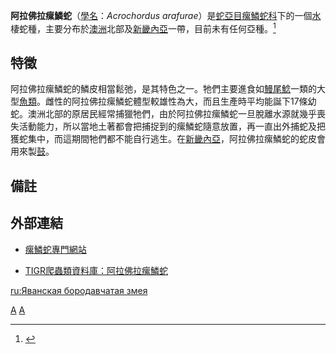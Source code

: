 {{Speciesbox
| genus = Acrochordus
| species = arafurae
| authority = McDowell，1979
| synonyms = * ''Acrochordus javanicus'' - Boulenger，1893
* ''Acrochordus javanicus'' - Flower，1899
* ''Acrochordus javanicus'' - Wall，1903
* ''Acrochordus javanicus'' - Lidth de Jeude，1911
* ''Acrochordus javanicus'' - Barbour，1812
* ''Acrochordus javanicus'' - Boulenger，1914
* ''Acrochordus javanicus'' - de Rooij，1917
* ''Acrochordus javanicus'' - Kinghorn，1929
* ''Acrochordus javanicus'' - Thomson，1935
* ''Acrochordus javanicus'' - Barrett，1950
* ''Acrochordus javanicus'' - De Haas，1950
* ''Achrochordus javanicus'' - Mitchell，1955
* ''Acrochordus javanicus'' - Kinghorn，1956
* ''Acrochordus javanicus'' - Worrell，1963
* ''Achrochordus javanicus'' - Cogger，1964
* ''Acrochordus javanicus'' - Mitchell，1964
* ''Acrochordus javanicus'' - Dunson及Dunson，1973
* ''Acrochordus javanicus'' - Cogger，1975
* ''Acrochordus arafurae'' - McDowell，1979<ref name="McD99">McDiarmid RW、Campbell JA、Touré T：《Snake Species of the World: A Taxonomic and Geographic Reference, vol. 1》頁511，Herpetologists' League，1999年。ISBN 1-893777-00-6</ref>
}}

'''阿拉佛拉瘰鱗蛇'''（[[學名|學名]]：''Acrochordus arafurae''）是[[蛇亞目|蛇亞目]][[瘰鱗蛇科|瘰鱗蛇科]]下的一個[[水|水]]棲蛇種，主要分布於[[澳洲|澳洲]]北部及[[新畿內亞|新畿內亞]]一帶，目前未有任何亞種。<ref name="ITIS">{{ITIS|ID=634831|taxon=''Acrochordus arafurae''|year=2007|date=16 August}}</ref>

==特徵==
阿拉佛拉瘰鱗蛇的鱗皮相當鬆弛，是其特色之一。牠們主要進食如[[鯰魚|鰻尾鯰]]一類的大型[[魚類|魚類]]。雌性的阿拉佛拉瘰鱗蛇體型較雄性為大，而且生產時平均能誕下17條幼蛇。澳洲北部的原居民經常捕獵牠們，由於阿拉佛拉瘰鱗蛇一旦脫離水源就幾乎喪失活動能力，所以當地土著都會把捕捉到的瘰鱗蛇隨意放置，再一直出外捕蛇及把獲蛇集中，而這期間牠們都不能自行逃生。在[[新畿內亞|新畿內亞]]，阿拉佛拉瘰鱗蛇的蛇皮會用來製[[鼓|鼓]]。

==備註==
{{reflist}}

==外部連結==
*{{en}}[https://web.archive.org/web/20141026034204/http://www.acrochordus.com/ 瘰鱗蛇專門網站]
*{{en}}[http://reptile-database.reptarium.cz/species.php?genus=Acrochordus&species=arafurae TIGR爬蟲類資料庫：阿拉佛拉瘰鱗蛇] {{Wayback|url=http://reptile-database.reptarium.cz/species.php?genus=Acrochordus&species=arafurae |date=20190713115012 }}

{{Taxonbar}}

[[Category:瘰鱗蛇科|A]]
[[Category:1979年描述的动物|A]]

[[ru:Яванская_бородавчатая_змея|ru:Яванская бородавчатая змея]]